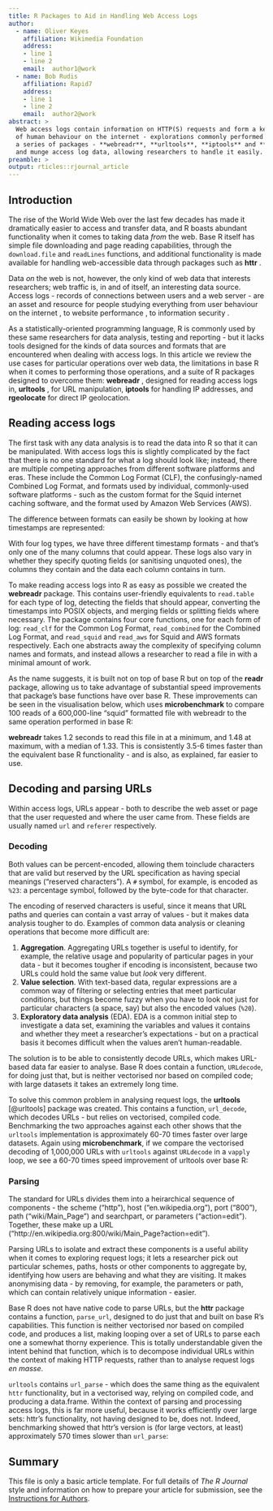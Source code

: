 ```yaml
---
title: R Packages to Aid in Handling Web Access Logs
author:
  - name: Oliver Keyes
    affiliation: Wikimedia Foundation
    address:
    - line 1
    - line 2
    email:  author1@work
  - name: Bob Rudis
    affiliation: Rapid7
    address:
    - line 1
    - line 2
    email:  author2@work
abstract: >
  Web access logs contain information on HTTP(S) requests and form a key part of both industry and academic explorations
  of human behaviour on the internet - explorations commonly performed in R. In this paper we explain and demonstrate
  a series of packages - **webreadr**, **urltools**, **iptools** and **rgeolocate** - designed to efficiently read in, parse
  and munge access log data, allowing researchers to handle it easily.
preamble: >
output: rticles::rjournal_article
---
```

## Introduction

The rise of the World Wide Web over the last few decades has made it dramatically easier to access and transfer data, and R \citep{RCore} boasts abundant functionality when it comes to taking data *from* the web. Base R itself has simple file downloading and page reading capabilities, through the `download.file` and `readLines` functions, and additional functionality is made available for handling web-accessible data through packages such as **httr** \citep{httr}.

Data *on* the web is not, however, the only kind of web data that interests researchers; web traffic is, in and of itself, an interesting data source. Access logs - records of connections between users and a web server - are an asset and resource for people studying everything from user behaviour on the internet \citep{halfak}, to website performance \citep{performance}, to information security \citep{infosec}.

As a statistically-oriented programming language, R is commonly used by these same researchers for data analysis, testing and reporting - but it lacks tools designed for the kinds of data sources and formats that are encountered when dealing with access logs. In this article we review the use cases for particular operations over web data, the limitations in base R when it comes to performing those operations, and a suite of R packages designed to overcome them: **webreadr** \citep{webreadr}, designed for reading access logs in,
**urltools** \citep{urltools}, for URL manipulation, **iptools** \citep{rgeolocate} for handling IP addresses, and **rgeolocate** \citep{rgeolocate} for direct IP geolocation.

## Reading access logs

The first task with any data analysis is to read the data into R so that it can be manipulated. With access logs this is slightly complicated by the fact that there is no one standard for what a log should look like; instead, there are multiple competing approaches from different software platforms and eras. These include the Common Log Format (CLF), the confusingly-named Combined Log Format, and formats used by individual, commonly-used software platforms - such as the custom format for the Squid internet caching software, and the format used by Amazon Web Services (AWS).

The difference between formats can easily be shown by looking at how timestamps are represented:

\begin{table}[ht]
\centering
\caption{Timestamps in Common Access Log Formats}
\begin{tabular}{rlr}
  \hline
Log Type & Timestamp Columns & Timestamp Format \\ 
  \hline
Common Log Format & 1 & 10/Oct/2000:13:55:36 -0700\\ 
Combined Log Format & 1 & 26/Apr/2000:00:23:48 -0400\\ 
Squid & 1 & 1286536309.450\\ 
AWS & 2 & 2014-05-23	01:13:11\\ 
   \hline
\end{tabular}
\end{table}

With four log types, we have three different timestamp formats - and that's only one of the many columns that could appear. These logs also vary in whether they specify quoting fields (or sanitising unquoted ones), the columns they contain and the data each column contains in turn.

To make reading access logs into R as easy as possible we created the **webreadr** package. This contains user-friendly equivalents to `read.table` for each type of log, detecting the fields that should appear, converting the timestamps into POSIX objects, and merging fields or splitting fields where necessary. The package contains four core functions, one for each form of log: `read_clf` for the Common Log Format, `read_combined` for the Combined Log Format, and `read_squid` and `read_aws` for Squid and AWS formats respectively. Each one abstracts away the complexity of specifying column names and formats, and instead allows a researcher to read a file in with a minimal amount of work.

As the name suggests, it is built not on top of base R but on top of the **readr** \citep{readr} package, allowing us to take advantage of substantial speed improvements that package's base functions have over base R. These improvements can be seen in the visualisation below, which uses **microbenchmark** \citep{microbenchmark} to compare 100 reads of a 600,000-line "squid" formatted file with webreadr to the same operation performed in base R: 

\begin{figure}[h]
    \centering
    \includegraphics[scale=0.4]{reading_benchmarks}
    \caption{Results of microbenchmark run: read\char`_squid versus base-R equivalent code}
\end{figure}
  
**webreadr** takes 1.2 seconds to read this file in at a minimum, and 1.48 at maximum, with a median of 1.33. This is consistently 3.5-6 times faster than the equivalent base R functionality - and is also, as explained, far easier to use.

## Decoding and parsing URLs

Within access logs, URLs appear - both to describe the web asset or page that the user requested and where the user came from. These fields are usually named <code>url</code> and <code>referer</code> respectively.

### Decoding
Both values can be percent-encoded, allowing them toinclude characters that are valid but reserved by the URL specification as having special meanings ("reserved characters"). A `#` symbol, for example, is encoded as <code>%23</code>: a percentage symbol, followed by the byte-code for that character.

The encoding of reserved characters is useful, since it means that URL paths and queries can contain a vast array of values - but it makes data analysis tougher to do. Examples of common data analysis or cleaning operations that become more difficult are:

1. **Aggregation**. Aggregating URLs together is useful to identify, for example, the relative usage and popularity of particular pages
in your data - but it becomes tougher if encoding is inconsistent, because two URLs could hold the same value but *look* very different.
2. **Value selection**. With text-based data, regular expressions are a common way of filtering or selecting entries that meet particular conditions, but things become fuzzy when you have to look not just for particular characters (a space, say) but also the encoded values (<code>%20</code>).
3. **Exploratory data analysis** (EDA). EDA is a common initial step to investigate a data set, examining the variables and values it contains and whether they meet a researcher's expectations - but on a practical basis it becomes difficult when the values aren't human-readable.

The solution is to be able to consistently decode URLs, which makes URL-based data far easier to analyse. Base R does contain a function, <code>URLdecode</code>, for doing just that, but is neither vectorised nor based on compiled code; with large datasets it takes an extremely long time.

To solve this common problem in analysing request logs, the **urltools** [@urltools] package was created. This contains a function,
<code>url_decode</code>, which decodes URLs - but relies on vectorised, compiled code. Benchmarking the two approaches against each other shows that the `urltools` implementation is approximately 60-70 times faster over large datasets. Again using **microbenchmark**, if we compare the vectorised decoding of 1,000,000 URLs with `urltools` against `URLdecode` in a `vapply` loop, we see a 60-70 times speed improvement of urltools over base R:

\begin{figure}[h]
    \centering
    \includegraphics[scale=0.4]{decoding_benchmarks}
    \caption{Results of microbenchmark run: url\char`_decode versus base-R equivalent code}
\end{figure}

### Parsing

The standard for URLs \citep{RFC1738} divides them into a heirarchical sequence of components - the scheme ("http"), host ("en.wikipedia.org"), port ("800"), path ("wiki/Main_Page") and searchpart, or parameters ("action=edit"). Together, these make
up a URL ("http://en.wikipedia.org:800/wiki/Main_Page?action=edit").

Parsing URLs to isolate and extract these components is a useful ability when it comes to exploring request logs; it lets a researcher pick out particular schemes, paths, hosts or other components to aggregate by, identifying how users are behaving and what they are visiting. It makes anonymising data - by removing, for example, the parameters or path, which can contain relatively unique information - easier.

Base R does not have native code to parse URLs, but the **httr** package \citep{httr} contains a function, `parse_url`, designed to do just that and built on base R's capabilities. This function is neither vectorised nor based on compiled code, and produces a list, making looping over a set of URLs to parse each one a somewhat thorny experience. This is totally understandable given the intent behind that function, which is to decompose individual URLs within the context of making HTTP requests, rather than to analyse request logs *en masse*.

`urltools` contains `url_parse` - which does the same thing as the equivalent `httr` functionality, but in a vectorised way, relying on compiled code, and producing a data.frame. Within the context of parsing and processing access logs, this is far more useful, because it works efficiently over large sets: httr's functionality, not having designed to be, does not. Indeed, benchmarking showed that httr's version is (for large vectors, at least) approximately 570 times slower than `url_parse`:

\begin{figure}[h]
    \centering
    \includegraphics[scale=0.4]{decoding_benchmarks}
    \caption{Results of microbenchmark run: url\char`_parse versus httr equivalent code}
\end{figure}

## Summary

This file is only a basic article template. For full details of _The R Journal_ style and information on how to prepare your article for submission, see the [Instructions for Authors](http://journal.r-project.org/latex/RJauthorguide.pdf).

\bibliography{RJreferences}
